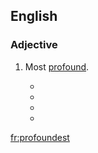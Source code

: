 ==English==

===Adjective===
{{head|en|adjective superlative form}}

# {{context|obsolete|lang=en}} {{en-superlative of|profound}}  Most [[profound]].
#* {{quote-book
 | year = 1850
 | chapter = The Moral Spirit of Byron's Genius
 | title = Lectures and Essays
 | volume = 1
 | first = Henry
 | last = Giles
 | authorlink = Henry Giles
 | location = Boston
 | publisher = Ticknor, Reed and Fields
 | page = 149
 | pageurl = http://books.google.com/books?id=dSIrAQAAIAAJ&pg=PA149&dq=profoundest
 | passage = The capacity of sorrow belongs to our grandeur; and the loftiest of our race are those who have had the '''profoundest''' grief; because they have had the '''profoundest''' sympathies. 
}}
#* {{quote-book
 | year = 1852
 | title = {{w|The Blithedale Romance}}
 | first = Nathaniel
 | last = Hawthorne
 | authorlink = Nathaniel Hawthorne
 | location = Boston
 | publisher = Ticknor, Reed and Fields
 | section = ch. 2
 | url = http://www.gutenberg.org/ebooks/2081
 | passage = The greatest obstacle to being heroic is the doubt whether one may not be going to prove one's self a fool; the truest heroism is, to resist the doubt; and the '''profoundest''' wisdom, to know when it ought to be resisted, and when to be obeyed.
}}
#* {{quote-book
 | year = 1901
 | month = October
 | title = {{w|The Marrow of Tradition}}
 | first = Charles Waddell
 | last = Chesnutt
 | authorlink = Charles Chesnutt
 | location = Boston; New York
 | publisher = Houghton, Mifflin
 | page = 233
 | pageurl = http://books.google.com/books?id=1bgOAAAAIAAJ&pg=PA233&dq=profoundest
 | passage = The workings of the human heart are the '''profoundest''' mystery of the universe. 
}}
#* {{quote-song
 | year = 1994
 | title = The Word of God
 | composer = Catherine Faber
 | artist = Echo's Children
 | passage = The '''profoundest''' act of worship is to try to understand.
}}

[[fr:profoundest]]